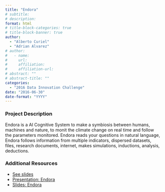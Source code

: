 ```yaml
---
title: "Endora"
# subtitle: 
# description: 
format: html
# title-block-categories: true
# title-block-banner: true
author: 
  - "Alberto Curiel"
  - "Adrian Alvarez"
# author:
#   - name: 
#     url: 
#     affiliation: 
#     affiliation-url:
# abstract: ""
# abstract-title: ""
categories: 
  - "2016 Data Innovation Challenge"
date: "2016-06-30"
date-format: "YYYY"
---
```


<!-- COMMENT
## params_NOTUSED-proj_title

#### Year: params_NOTUSED-year

#### Topics: params_NOTUSED-topics

#### Awards: params_NOTUSED-awards

#### Team Members: params_NOTUSED-team_members
UNCOMMENT -->

### Project Description

Endora is a AI Cognitive System to make a symbiosis between humans, machines and nature, to monit the climate change on real time and follow the parameters monitored. Endora reads your questions in natural language, Endora follows information from multiple indicators, dispersed datasets, files, research documents, internet, makes simulations, inductions, analysis, deductions.

### Additional Resources

- [See slides]()
- [Presentation: Endora](http://www.waterboards.ca.gov/resources/data_databases/docs/endora_pres.mp4#)
- [Slides: Endora](http://www.waterboards.ca.gov/resources/data_databases/docs/endora.pdf#)
